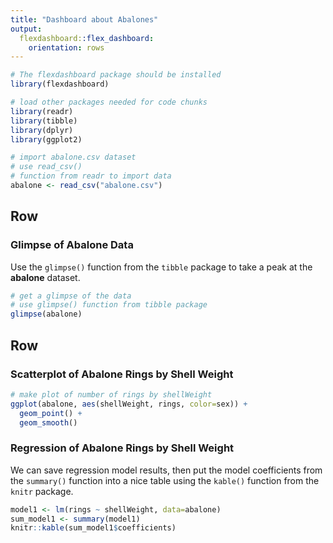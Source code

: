 ```yaml
---
title: "Dashboard about Abalones"
output: 
  flexdashboard::flex_dashboard:
    orientation: rows
---
```


```r
# The flexdashboard package should be installed
library(flexdashboard)

# load other packages needed for code chunks
library(readr)
library(tibble)
library(dplyr)
library(ggplot2)

# import abalone.csv dataset
# use read_csv()
# function from readr to import data
abalone <- read_csv("abalone.csv")
```

Row 
-----------------------------------------------------------------------

### Glimpse of Abalone Data

Use the `glimpse()` function from the `tibble` package to take a peak at the **abalone** dataset. 

```r
# get a glimpse of the data
# use glimpse() function from tibble package
glimpse(abalone)
```

Row
-----------------------------------------------------------------------

### Scatterplot of Abalone Rings by Shell Weight

```r
# make plot of number of rings by shellWeight
ggplot(abalone, aes(shellWeight, rings, color=sex)) +
  geom_point() +
  geom_smooth()
```

### Regression of Abalone Rings by Shell Weight

We can save regression model results, then put the model coefficients from the `summary()` function into a nice table using the `kable()` function from the `knitr` package.

```r
model1 <- lm(rings ~ shellWeight, data=abalone)
sum_model1 <- summary(model1)
knitr::kable(sum_model1$coefficients)
```

